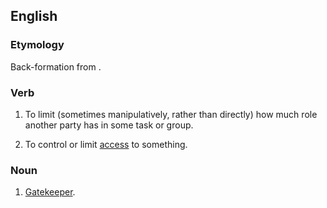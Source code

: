 ==English==

===Etymology===
Back-formation from {{m|en|gatekeeper}}.

===Verb===
{{en-verb|gatekeeps|gatekeeping|gatekept|gatekept}}

# {{lb|en|sociology}} To limit (sometimes manipulatively, rather than directly) how much role another party has in some task or group.
# To control or limit [[access]] to something.

===Noun===
{{en-noun}}

# [[gatekeeper|Gatekeeper]].
{{rfex}}